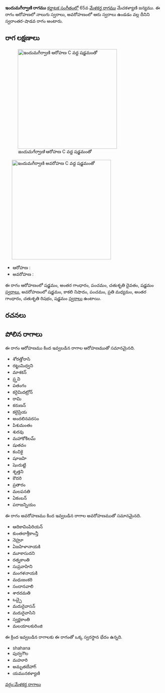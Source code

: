 {{Infobox ragam
	| name          	= ఇందుమగీర్వాణి
	| synonym	    	= 
	| mela          	= 
	| chakra        	= 
	| janaka        	= 
	| type          	= స్వరాంతర-శాడవ
	| arohanam      	= {{svaraC|S|G3|P|D2|S'}} 
	| avarohanam    	= {{svaraC|S'|N3|P|M2|G3|R2|S}}
	| jeeva         	=
	| chhaya        	=
	| nyasa         	=
	| vishesha      	= 
	| equivalent  		= 
}}
{{కర్ణాటక సంగీత రాగాలు}}
'''ఇందుమగీర్వాణి రాగము''' [[కర్ణాటక సంగీతం]]లో 65వ [[మేళకర్త రాగము]] మేచకళ్యాణి జన్యము.  ఈ రాగం ఆరోహణలో నాలుగు స్వరాలు, అవరోహణంలో ఆరు స్వరాలు ఉండడం వల్ల దీనిని స్వరాంతర-షాడవ రాగం అంటారు.


==రాగ లక్షణాలు==
[[Image:indumagirvani_ar_kb2wiki.png|thumb|right|316px|''ఇందుమగీర్వాణి'' ఆరోహణ C వద్ద షడ్జమంతో]]
	[[Image:indumagirvani_av_kb2wiki.png|thumb|right|316px|''ఇందుమగీర్వాణి'' అవరోహణ C వద్ద షడ్జమంతో]]

* ఆరోహణ : {{svaraC|S|G3|P|D2|S'}} 
* అవరోహణ : {{svaraC|S'|N3|P|M2|G3|R2|S}}

ఈ రాగం ఆరోహణంలో షడ్జమం, అంతర గాంధారం, పంచమం, చతుశృతి దైవతం, షడ్జమం [[స్వరాలు]], అవరోహణంలో షడ్జమం, కాకలి  నిషాదం, పంచమం, ప్రతి మధ్యమం, అంతర గాంధారం, చతుశృతి రిషభం, షడ్జమం [[స్వరాలు]] ఉంటాయి.

==రచనలు==



==పోలిన రాగాలు==
ఈ రాగం ఆరోహణము కింద ఇవ్వబడిన రాగాల ఆరోహణముతో సమానమైనది.
* శోరత్తోరాసి
* రట్టుమిధ్వని
* మాశకన్
* ప్ర్తవి
* పతంగం
* కరైమిదట్రోన్
* రామి
* కరుణన్
* కలైప్రియ
* అందలినవరసం
* పిశుమంతం
* శురవు
* మహాకోకిలమ్
* షుతవం
* కంచికై
* షూజహి
* షెందుట్టి
* శృత్తని
* కౌదరి
* ప్రతారం
* మలపనతి
* ఏకంబన్
* పరాజన్నియం

ఈ రాగం అవరోహణము కింద ఇవ్వబడిన రాగాల అవరోహణముతో సమానమైనది.
* ఆదికావింపిరియన్
* కుంతలాశ్రీకాంన్తీ
* నెహ్రూ
* ఏజహిళానాయకి
* మూకాసుదని
* రత్నకాంతి
* సుప్రవాహిని
* మంగళనాయకి
* మధుజంకరి
* సందానవాలి
* శారదమతి
* ఒచ్చై
*  మదురైవాసన్
* మదురైవాసిని
* స్వర్ణకాంతి
* మలయాలకురింజి

ఈ క్రింద ఇవ్వబడిన రాగాలకు ఈ రాగంతో ఒక్క స్వరస్థాన భేదం ఉన్నది.
* shahana
* పుర్వగౌల
* మహూరి
* అమృతబేహాగ్
* యమునకళ్యాణి



[[వర్గం:మేళకర్త రాగాలు]]
